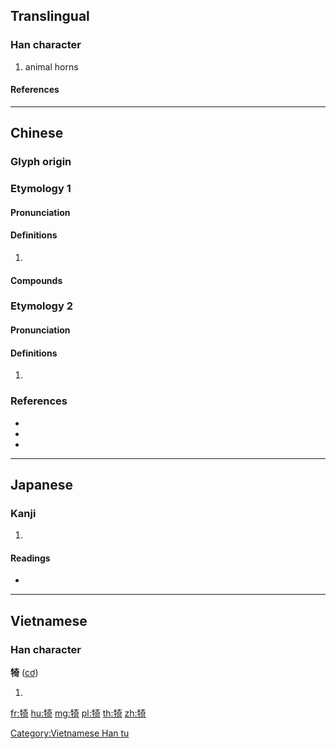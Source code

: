 {{character info/new}}
==Translingual==

===Han character===
{{Han char|rn=93|rad=牛|as=08|sn=12|four=24521|canj=HQKMR|ids=⿰牜奇}}

# animal horns

====References====
{{Han ref|kx=0702.060|dkj=20054|dj=1115.120|hdz=31812.110|uh=7284}}

----

==Chinese==

===Glyph origin===
{{Han etym}}

===Etymology 1===
{{zh-forms}}

====Pronunciation====
{{zh-pron
|m=jī
|c=gei1,gei2
|mn=khi
|mc=y
|oc=y
|cat=
}}

====Definitions====
{{zh-hanzi}}

# {{rfdef|zh}}

====Compounds====
{{zh-der|犄角|犄角之勢|眼犄角兒|鑽牛犄角}}

===Etymology 2===
{{zh-forms}}

====Pronunciation====
{{zh-pron
|m=yī
|c=ji2
|mn=i
|mn-t=i1
|mc=y
|oc=y
|cat=
}}

====Definitions====
{{zh-hanzi}}

# {{rfdef|zh}}

===References===
* {{R:twedu|A02500}}
* {{R:yue:mfccd}}
* {{R:yue:jyut.net}}

----

==Japanese==

===Kanji===
{{ja-kanji|grade=|rs=牛08}}

# {{defn|lang=ja|sort=牛08}}

====Readings====
* {{ja-readings|on=[[い]] (i), [[き]] (ki)|kun=}}

----

==Vietnamese==

===Han character===
'''犄''' ([[cơ]])

# {{defn|lang=vi}}

[[Category:Vietnamese Han tu]]

[[fr:犄]]
[[hu:犄]]
[[mg:犄]]
[[pl:犄]]
[[th:犄]]
[[zh:犄]]